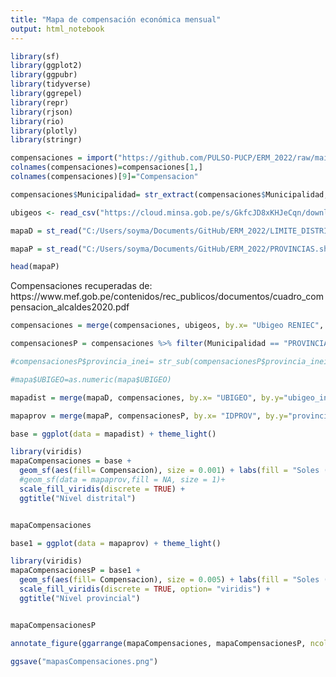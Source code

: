 ```yaml
---
title: "Mapa de compensación económica mensual"
output: html_notebook
---
```


```r
library(sf)
library(ggplot2)
library(ggpubr)
library(tidyverse)
library(ggrepel)
library(repr)
library(rjson)
library(rio)
library(plotly)
library(stringr)

compensaciones = import("https://github.com/PULSO-PUCP/ERM_2022/raw/main/cuadro_compensacion_alcaldes2020.xlsx")
colnames(compensaciones)=compensaciones[1,]
colnames(compensaciones)[9]="Compensacion"

compensaciones$Municipalidad= str_extract(compensaciones$Municipalidad,"PROVINCIAL") 

ubigeos <- read_csv("https://cloud.minsa.gob.pe/s/GkfcJD8xKHJeCqn/download")

mapaD = st_read("C:/Users/soyma/Documents/GitHub/ERM_2022/LIMITE_DISTRITAL_2020_INEI_geogpsperu_juansuyo_931381206.shp") #cambiar según directorio

mapaP = st_read("C:/Users/soyma/Documents/GitHub/ERM_2022/PROVINCIAS.shp") #cambiar según directorio

head(mapaP)
```
Compensaciones recuperadas de: https://www.mef.gob.pe/contenidos/rec_publicos/documentos/cuadro_compensacion_alcaldes2020.pdf

```r
compensaciones = merge(compensaciones, ubigeos, by.x= "Ubigeo RENIEC", by.y= "ubigeo_reniec")

compensacionesP = compensaciones %>% filter(Municipalidad == "PROVINCIAL")

#compensacionesP$provincia_inei= str_sub(compensacionesP$provincia_inei,1,4) 
```

```r
#mapa$UBIGEO=as.numeric(mapa$UBIGEO)

mapadist = merge(mapaD, compensaciones, by.x= "UBIGEO", by.y="ubigeo_inei")

mapaprov = merge(mapaP, compensacionesP, by.x= "IDPROV", by.y="provincia_inei")
```

```r
base = ggplot(data = mapadist) + theme_light()
```

```r
library(viridis)
mapaCompensaciones = base +
  geom_sf(aes(fill= Compensacion), size = 0.001) + labs(fill = "Soles (S/)")  + 
  #geom_sf(data = mapaprov,fill = NA, size = 1)+
  scale_fill_viridis(discrete = TRUE) +
  ggtitle("Nivel distrital")


mapaCompensaciones
```

```r
base1 = ggplot(data = mapaprov) + theme_light()
```

```r
library(viridis)
mapaCompensacionesP = base1 +
  geom_sf(aes(fill= Compensacion), size = 0.005) + labs(fill = "Soles (S/)")+ 
  scale_fill_viridis(discrete = TRUE, option= "viridis") +
  ggtitle("Nivel provincial")


mapaCompensacionesP
```

```r
annotate_figure(ggarrange(mapaCompensaciones, mapaCompensacionesP, ncol=2, nrow=1, common.legend = TRUE, legend="right"), top = text_grob("Compensación económica mensual (2019- 2022)", face = "bold", size = 14))
```

```r
ggsave("mapasCompensaciones.png")
```

